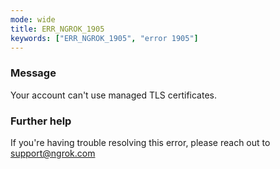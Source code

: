 ```yaml
---
mode: wide
title: ERR_NGROK_1905
keywords: ["ERR_NGROK_1905", "error 1905"]
---
```


### Message

Your account can't use managed TLS certificates.

### Further help

If you're having trouble resolving this error, please reach out to [support@ngrok.com](mailto:support@ngrok.com?subject=Help%20with%20ERR_NGROK_1905)
